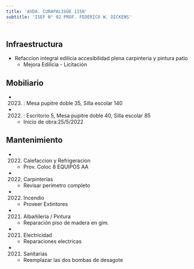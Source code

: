 ```yaml
---
title: 'AVDA. CURAPALIGÜE 1150'
subtitle: 'ISEF N° 02 PROF. FEDERICO W. DICKENS'
---
```


#
## Infraestructura

* Refaccion integral edilicia accesibilidad plena carpinteria y pintura patio 
    + Mejora Edilicia - Licitación 


## Mobiliario

*  (2023) : Mesa pupitre doble 35, Silla escolar 140 

*  (2022) : Escritorio 5, Mesa pupitre doble 40, Silla escolar 85 



    + Inicio de obra:25/5/2022 



## Mantenimiento

*  (2022) Calefaccion y Refrigeracion 
    + Prov. Coloc 8 EQUIPOS AA

*  (2022) Carpinterías 
    + Revisar perímetro completo

*  (2022) Incendio 
    + Proveer Extintores

*  (2021) Albañileria / Pintura 
    + Reparación piso de madera en gim.

*  (2021) Electricidad 
    + Reparaciones electricas

*  (2021) Sanitarias 
    + Reemplazar las dos bombas de desagote






